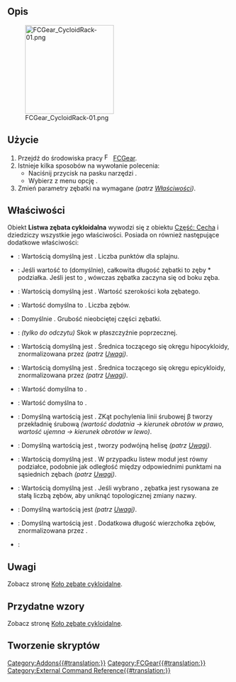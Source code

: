 {{UnfinishedDocu}}
<languages/>

{{Docnav/pl
|[[FCGear_CycloidGear/pl|Koło zębate cykloidalne]]
|[[FCGear_BevelGear/pl|Koło zębate stożkowe]]
|[[FCGear_Workbench/pl|środowisko pracy FCGear]]
|IconL=FCGear_CycloidGear.svg
|IconR=FCGear_BevelGear.svg
|IconC=FCGear_workbench_icon.svg
}}

{{GuiCommand/pl
|Name=FCGear CycloidRack
|Name/pl=FCGear: Listwa zębata cykloidalna
|MenuLocation=Gear → Listwa zębata cykloidalna
|Workbenches=[[FCGear_Workbench/pl|FCGear]]
|Shortcut=None
|Version=0.22
|SeeAlso=[[FCGear_CycloidGear/pl|Koło zębate cykloidalne]]
}}

<span id="Description"></span>
==Opis==

[[Image:FCGear_CycloidRack-01.png|200px]]

{{Caption|Przekładnie cykloidalne od lewej do prawej: Przekładnia czołowa, przekładnia walcowa, podwójna przekładnia walcowa.}}

<span id="Usage"></span>
==Użycie==

# Przejdź do środowiska pracy [[Image:FCGear_workbench_icon.svg|16px]] [[FCGear_Workbench/pl|FCGear]].
# Istnieje kilka sposobów na wywołanie polecenia:
#* Naciśnij przycisk  na pasku narzędzi {{Button|[[File:FCGear_CycloidRack.svg|16px]] '''Listwa zębata cykloidalna'''}}.
#* Wybierz z menu opcję {{MenuCommand|Gear → [[File:FCGear_CycloidRack.svg|16px]] Listwa zębata cykloidalna}}.
# Zmień parametry zębatki na wymagane ''(patrz [[#Właściwości|Właściwości]])''.

<span id="Properties"></span>
==Właściwości==

Obiekt '''Listwa zębata cykloidalna''' wywodzi się z obiektu [[Part_Feature/pl|Część: Cecha]] i dziedziczy wszystkie jego właściwości. Posiada on również następujące dodatkowe właściwości:

{{Properties_Title|Dokładność}}

* {{PropertyData|numpoints|Integer}}: Wartością domyślną jest {{value|15}}. Liczba punktów dla splajnu.

{{Properties_Title|Podstawowe}}

* {{PropertyData|Dodaj_zakończenia|bool}}: Jeśli wartość to {{True}} (domyślnie), całkowita długość zębatki to zęby * podziałka. Jeśli jest to {{False}}, wówczas zębatka zaczyna się od boku zęba.
* {{PropertyData|Wysokość|Length}}: Wartością domyślną jest {{value|5 mm}}. Wartość szerokości koła zębatego.
* {{PropertyData|Zęby|Integer}}: Wartość domyślna to {{value|15}}. Liczba zębów.
* {{PropertyData|Grubość|Length}}: Domyślnie {{value|5 mm}}. Grubość nieobciętej części zębatki.

{{Properties_Title|Obliczone}}

* {{PropertyData|Rozstaw_poprzeczny|Length}}: ''(tylko do odczytu)'' Skok w płaszczyźnie poprzecznej.

{{Properties_Title|cykloidalna}}

* {{PropertyData|Średnica_wewnętrzna|Float}}: Wartością domyślną jest {{value|7.5}}. Średnica toczącego się okręgu hipocykloidy, znormalizowana przez {{PropertyData|moduł}} ''(patrz [[FCGear_CycloidGear#|Uwagi]])''.
* {{PropertyData|Średnica_zewnętrzna|Float}}: Wartością domyślną jest {{value|7.5}}. Średnica toczącego się okręgu epicykloidy, znormalizowana przez {{PropertyData|moduł}} ''(patrz [[FCGear_CycloidGear#|Uwagi]])''.

{{Properties_Title|Zaokrąglenie}}

* {{PropertyData|head_fillet|Float}}: Wartość domyślna to {{value|0 mm}}.
* {{PropertyData|root_fillet|Float}}: Wartość domyślna to {{value|0 mm}}.

{{Properties_Title|Śrubowy}}

* {{PropertyData|beta|Angle}}: Domyślną wartością jest {{Value|0 °}}. ZKąt pochylenia linii śrubowej β tworzy przekładnię śrubową ''(wartość dodatnia → kierunek obrotów w prawo, wartość ujemna → kierunek obrotów w lewo)''.
* {{PropertyData|Podwójna_helisa|Bool}}: Domyślną wartością jest {{False/pl}}, {{True/pl}} tworzy podwójną helisę ''(patrz [[FCGear_CycloidGear/pl#Uwagi|Uwagi]])''.

{{Properties_Title|Ewolwenta}}

* {{PropertyData|moduł|Length}}: Wartością domyślną jest {{value|1 mm}}. W przypadku listew moduł jest równy podziałce, podobnie jak odległość między odpowiednimi punktami na sąsiednich zębach ''(patrz [[FCGear_CycloidGear/pl#Uwagi|Uwagi]])''.

{{Properties_Title|Precyzja}}

* {{PropertyData|uproszczony|Bool}}: Wartością domyślną jest {{false/pl}}. Jeśli wybrano {{true/pl}}, zębatka jest rysowana ze stałą liczbą zębów, aby uniknąć topologicznej zmiany nazwy.

{{Properties_Title|Tolerancja}}

* {{PropertyData|Prześwit|Float}}: Domyślną wartością jest {{Value|0.25}} ''(patrz [[FCGear_CycloidGear/pl#Uwagi|Uwagi]])''.
* {{PropertyData|head|Float}}: Domyślną wartością jest {{Value|0}}. Dodatkowa długość wierzchołka zębów, znormalizowana przez {{PropertyData|moduł}}.

{{Properties_Title|Wersja}}

* {{PropertyData|Wersja|String}}:

<span id="Notes"></span>
==Uwagi==

Zobacz stronę [[FCGear_CycloidGear/pl#Uwagi|Koło zębate cykloidalne]].

<span id="Useful_formulas"></span>
==Przydatne wzory==

Zobacz stronę [[FCGear_CycloidGear/pl#Przydatne_wzory|Koło zębate cykloidalne]].

<span id="Scripting"></span>
==Tworzenie skryptów==


{{Docnav/pl
|[[FCGear_CycloidGear/pl|Koło zębate cykloidalne]]
|[[FCGear_BevelGear/pl|Koło zębate stożkowe]]
|[[FCGear_Workbench/pl|środowisko pracy FCGear]]
|IconL=FCGear_CycloidGear.svg
|IconR=FCGear_BevelGear.svg
|IconC=FCGear_workbench_icon.svg
}}

[[Category:Addons{{#translation:}}]]
[[Category:FCGear{{#translation:}}]]
[[Category:External Command Reference{{#translation:}}]]
